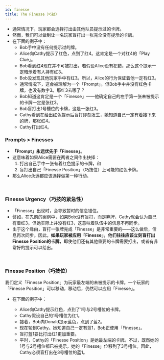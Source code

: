 ```yaml
---
id: finesse
title: The Finesse（巧技）
---
```



<BeginnersGuideProgress id="finesse" />

- 通常情况下，玩家都会选择打出由其他队员提示过的卡牌。
- 然而，我们可以做到让一名玩家盲打出一张完全没有提示的卡牌。
- 在下面的例子中：
  - Bob手中没有任何提示过的牌。
  - Alice向Cathy提示了红色，点到了红4。这肯定是一个对红4的「Play Clue」。
  - Bob看到红4现在并不可被打出，若假设Alice没有犯错，那么这个提示一定暗示着有人持有红3。
  - Bob没发现其他玩家手中有红3。所以，Alice的行为保证着他一定有红3。
  - 通常情况下，这会被理解为一个「Prompt」。但Bob手中并没有红色卡牌，也没有数字3。那红3去哪了？
  - Bob知道这肯定是一个「Finesse」——他确定自己的左手第一张未被提示的卡牌一定是张红3。
  - Bob盲打出1号槽位的卡牌，这是一张红3。
  - Cathy看到在给出红色提示后盲打即刻发生，她知道自己一定有着接下来的牌，那张红4。
  - Cathy打出红4。

<Finesse1 />

### Prompts > Finesses

- **「Prompt」永远优先于「Finesse」**。
- 这意味着如果Alice需要在两者之间作出抉择：
  1. 打出自己手中一张有着红色提示的卡牌，和
  1. 盲打出自己「Finesse Position」（巧技位）上可能的红色卡牌。
- 那么Alice永远都应该选择做第一种行动。

<br />

### Finesse Urgency（巧技的紧急性）

- 「Finesse」出现时，会导致暂时的信息错位。
- 譬如，在先前的案例中，如果Bob没有盲打，而是弃牌，Cathy就会认为自己有着红3。但她实际上并没有红3，这意味着队伍中的信息不再同步。
- 出于这个缘由，盲打一张牌完成「Finesse」是非常重要的——这么做后，信息再次同步。因此，**如果玩家被应用「Finesse」，他们往往应该立刻盲打出Finesse Position的卡牌**，即使他们还有其他重要的卡牌需要打出，或者有非常好的提示可以给出。

<br />

### Finesse Position（巧技位）

我们定义「Finesse Position」为玩家最左端的未被提示的卡牌。一个玩家的「Finesse Position」可以移动，移动后，仍然可以应用「Finesse」。

- 在下面的例子中：

  - Alice向Cathy提示红色，点到了1号与2号槽位的卡牌。
  - Cathy假设自己的1号槽位为红1。
  - 接着，Bob向Donald提示蓝色，点到了蓝2。
  - 现在轮到Cathy。她知道自己一定有蓝1，Bob正使用「Finesse」。
  - 盲打蓝1要比打出红1更加重要。
  - 平时，Cathy的「Finesse Position」是她最左端的卡牌。不过，既然她的1号与2号槽位都已被提示，她的「Finesse」位移到了3号槽位。因此，Cathy必须盲打出在3号槽位的蓝1。

<Finesse2 />
